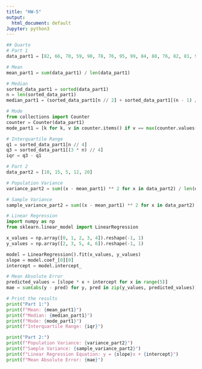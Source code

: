 ```yaml
---
title: "HW-5"
output:
  html_document: default
Jupyter: python3
---
```

```python
## Quarto
# Part 1
data_part1 = [82, 66, 70, 59, 90, 78, 76, 95, 99, 84, 88, 76, 82, 81, 91, 64, 79, 76, 85, 90]

# Mean
mean_part1 = sum(data_part1) / len(data_part1)

# Median
sorted_data_part1 = sorted(data_part1)
n = len(sorted_data_part1)
median_part1 = (sorted_data_part1[n // 2] + sorted_data_part1[(n - 1) // 2]) / 2

# Mode
from collections import Counter
counter = Counter(data_part1)
mode_part1 = [k for k, v in counter.items() if v == max(counter.values())]

# Interquartile Range
q1 = sorted_data_part1[n // 4]
q3 = sorted_data_part1[(3 * n) // 4]
iqr = q3 - q1

# Part 2
data_part2 = [10, 15, 5, 12, 20]

# Population Variance
variance_part2 = sum((x - mean_part1) ** 2 for x in data_part2) / len(data_part2)

# Sample Variance
sample_variance_part2 = sum((x - mean_part1) ** 2 for x in data_part2) / (len(data_part2) - 1)

# Linear Regression
import numpy as np
from sklearn.linear_model import LinearRegression

x_values = np.array([0, 1, 2, 3, 4]).reshape(-1, 1)
y_values = np.array([2, 3, 5, 4, 6]).reshape(-1, 1)

model = LinearRegression().fit(x_values, y_values)
slope = model.coef_[0][0]
intercept = model.intercept_

# Mean Absolute Error
predicted_values = [slope * x + intercept for x in range(5)]
mae = sum(abs(y - pred) for y, pred in zip(y_values, predicted_values)) / len(y_values)

# Print the results
print("Part 1:")
print(f"Mean: {mean_part1}")
print(f"Median: {median_part1}")
print(f"Mode: {mode_part1}")
print(f"Interquartile Range: {iqr}")

print("Part 2:")
print(f"Population Variance: {variance_part2}")
print(f"Sample Variance: {sample_variance_part2}")
print(f"Linear Regression Equation: y = {slope}x + {intercept}")
print(f"Mean Absolute Error: {mae}")
```